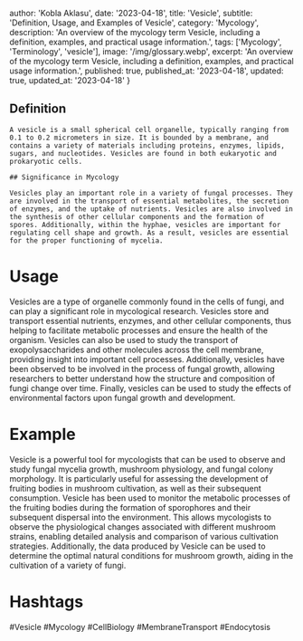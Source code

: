 
  author: 'Kobla Aklasu',
  date: '2023-04-18',
  title: 'Vesicle',
  subtitle: 'Definition, Usage, and Examples of Vesicle',
  category: 'Mycology',
  description: 'An overview of the mycology term Vesicle, including a definition, examples, and practical usage information.',
  tags: ['Mycology', 'Terminology', 'vesicle'],
  image: '/img/glossary.webp',
  excerpt: 'An overview of the mycology term Vesicle, including a definition, examples, and practical usage information.',
  published: true,
  published_at: '2023-04-18',
  updated: true,
  updated_at: '2023-04-18'
}




## Definition
    
    A vesicle is a small spherical cell organelle, typically ranging from 0.1 to 0.2 micrometers in size. It is bounded by a membrane, and contains a variety of materials including proteins, enzymes, lipids, sugars, and nucleotides. Vesicles are found in both eukaryotic and prokaryotic cells.
    
    ## Significance in Mycology
    
    Vesicles play an important role in a variety of fungal processes. They are involved in the transport of essential metabolites, the secretion of enzymes, and the uptake of nutrients. Vesicles are also involved in the synthesis of other cellular components and the formation of spores. Additionally, within the hyphae, vesicles are important for regulating cell shape and growth. As a result, vesicles are essential for the proper functioning of mycelia.

# Usage

Vesicles are a type of organelle commonly found in the cells of fungi, and can play a significant role in mycological research. Vesicles store and transport essential nutrients, enzymes, and other cellular components, thus helping to facilitate metabolic processes and ensure the health of the organism. Vesicles can also be used to study the transport of exopolysaccharides and other molecules across the cell membrane, providing insight into important cell processes. Additionally, vesicles have been observed to be involved in the process of fungal growth, allowing researchers to better understand how the structure and composition of fungi change over time. Finally, vesicles can be used to study the effects of environmental factors upon fungal growth and development.

# Example

Vesicle is a powerful tool for mycologists that can be used to observe and study fungal mycelia growth, mushroom physiology, and fungal colony morphology. It is particularly useful for assessing the development of fruiting bodies in mushroom cultivation, as well as their subsequent consumption. Vesicle has been used to monitor the metabolic processes of the fruiting bodies during the formation of sporophores and their subsequent dispersal into the environment. This allows mycologists to observe the physiological changes associated with different mushroom strains, enabling detailed analysis and comparison of various cultivation strategies. Additionally, the data produced by Vesicle can be used to determine the optimal natural conditions for mushroom growth, aiding in the cultivation of a variety of fungi.

# Hashtags

#Vesicle #Mycology #CellBiology #MembraneTransport #Endocytosis

